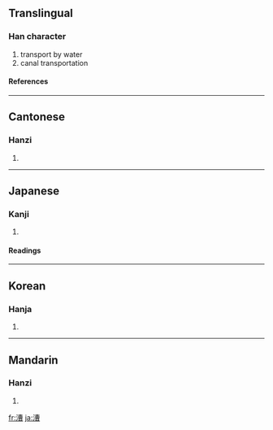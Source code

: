 ==Translingual==
===Han character===
{{Han char|rn=85|rad=水|as=11|sn=14|four=3516<sub>6</sub>|canj=水廿田日 (ETWA)}}
# transport by water
# canal transportation
====References====
{{Han ref|kx=0645.240|dkj=18131|dj=1055.010|hdz=31718.020|uh=6F15|ud=28437|bh=BAA8|bd=47784}}

----
==Cantonese==
===Hanzi===
{{yue-hanzi|jyut=|y=chou4}}
# {{defn|Cantonese}}

----
==Japanese==
===Kanji===
{{ja-kanji|grade=|rs=水11}}
# {{defn|Japanese}} 
====Readings====
{{ja-readings|on=[[そう]] (sō)|kun=[[こぐ]] (kogu), [[はこぶ]] (hakobu)}}

----
==Korean==
===Hanja===
{{ko-hanja|hangeul=조|eumhun=|rv=jo|mr=cho|y=co}}
# {{defn|Korean}}

----
==Mandarin==
===Hanzi===
{{cmn-hanzi|pin=[[cáo]] ([[cao2]]), [[cào]] ([[cao4]])|wg=ts'ao<sup>2</sup>, ts'ao<sup>4</sup>}}
# {{defn|Mandarin}}

[[fr:漕]]
[[ja:漕]]